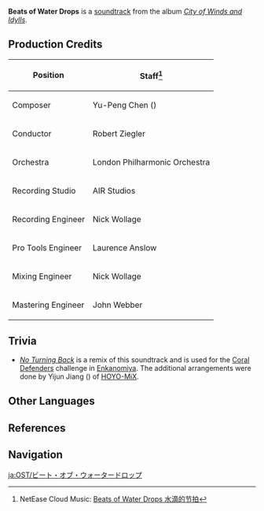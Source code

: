 {{Soundtrack Infobox
|title          =
|image          = City of Winds and Idylls.png
|album          = City of Winds and Idylls
|disc           = 3
|number         = 57
|featured       =
|featured2      =
|featured3      =
|featured_disc  =
|featured_disc2 =
|featured_disc3 =
|youtube_id     = FYgGSFgWjBw
|youtube_time   = 1190
|spotify_id     = 7fbQWiF5jQdjo1twCCsdaN
|during         = [[Domains]]
|previous       = Charge! Fearless Warriors
|domain         = Cecilia Garden;Cloud Retainer's Abode;Qingxu Pool Underground Ruins
|next           = Magic Intrigues
}}
'''Beats of Water Drops''' is a [[soundtrack]] from the album ''[[City of Winds and Idylls]]''.

==Production Credits==
{| class="wikitable" style="text-align:left; height:0.5em"
! Position
! Staff<ref>NetEase Cloud Music: [https://music.163.com/#/song?id=1481390947 Beats of Water Drops 水滴的节拍]</ref>
|-
! Composer
| Yu-Peng Chen ({{zh|陈致逸}})
|-
! Conductor
| Robert Ziegler
|-
! Orchestra
| London Philharmonic Orchestra
|-
! Recording Studio
| AIR Studios
|-
! Recording Engineer
| Nick Wollage
|-
! Pro Tools Engineer
| Laurence Anslow
|-
! Mixing Engineer
| Nick Wollage
|-
! Mastering Engineer
| John Webber
|}

==Trivia==
* ''[[No Turning Back]]'' is a remix of this soundtrack and is used for the [[Coral Defenders]] challenge in [[Enkanomiya]]. The additional arrangements were done by Yijun Jiang ({{zh|姜以君}}) of [[HOYO-MiX]].

==Other Languages==
{{Other Languages
|en      = Beats of Water Drops
|zhs     = 水滴的节拍
|zhs_rm  = Shuǐdī de Jiépāi
|zht     = 水滴的節拍
|zht_rm  = Shuǐdī de Jiépāi
|zh_tl   = Beat of Water Drops
|ja      = ビート・オブ・ウォータードロップ
|ja_rm   = Biito Obu Wootaa Doroppu
|ja_tl   = Beat of Water Drop
|tr      = 
|tr_tl   = 
|it      = 
|it_tl   = 
}}

==References==
{{Reflist}}

==Navigation==
{{Soundtrack Navbox|City of Winds and Idylls}}

[[ja:OST/ビート・オブ・ウォータードロップ]]